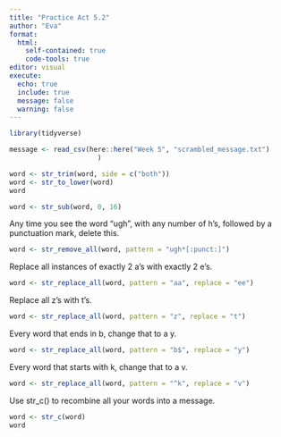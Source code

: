 ---
title: "Practice Act 5.2"
author: "Eva"
format: 
  html: 
    self-contained: true
    code-tools: true
editor: visual
execute: 
  echo: true
  include: true
  message: false
  warning: false
---

```{r}
library(tidyverse)
```

```{r}
message <- read_csv(here::here("Week 5", "scrambled_message.txt")
                      )
```

```{r}
word <- str_trim(word, side = c("both"))
word <- str_to_lower(word)
word

```

```{r}
word <- str_sub(word, 0, 16)

```

Any time you see the word "ugh", with any number of h's, followed by a punctuation mark, delete this.

```{r}
word <- str_remove_all(word, pattern = "ugh*[:punct:]")

```

Replace all instances of exactly 2 a's with exactly 2 e's.

```{r}
word <- str_replace_all(word, pattern = "aa", replace = "ee")

```

Replace all z's with t's.

```{r}
word <- str_replace_all(word, pattern = "z", replace = "t")
```

Every word that ends in b, change that to a y.

```{r}
word <- str_replace_all(word, pattern = "b$", replace = "y")
```

Every word that starts with k, change that to a v.

```{r}
word <- str_replace_all(word, pattern = "^k", replace = "v")

```

Use str_c() to recombine all your words into a message.

```{r}
word <- str_c(word)
word
```
